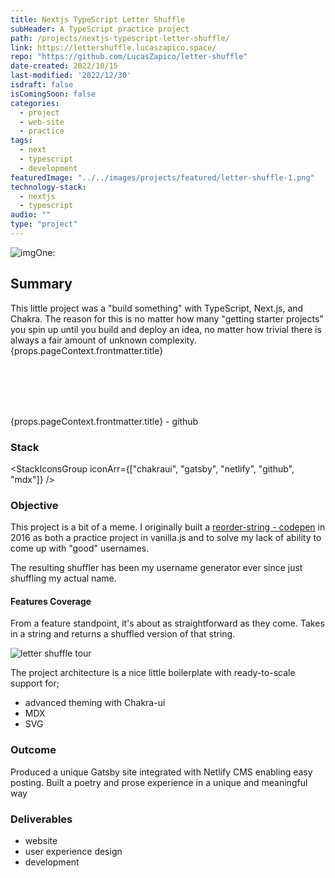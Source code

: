 ```yaml
---
title: Nextjs TypeScript Letter Shuffle
subHeader: A TypeScript practice project
path: /projects/nextjs-typescript-letter-shuffle/
link: https://lettershuffle.lucaszapico.space/
repo: "https://github.com/LucasZapico/letter-shuffle"
date-created: 2022/10/15
last-modified: '2022/12/30'
isdraft: false
isComingSoon: false
categories:
  - project
  - web-site
  - practice
tags:
  - next
  - typescript
  - development
featuredImage: "../../images/projects/featured/letter-shuffle-1.png"
technology-stack:
  - nextjs
  - typescript
audio: ""
type: "project"
---
```



![imgOne:](/images/projects/featured/letter-shuffle-1.png)

## Summary

<Heading as="div" variant="sec" size="md">
  This little project was a "build something" with TypeScript, Next.js, and
  Chakra. The reason for this is no matter how many "getting starter projects"
  you spin up until you build and deploy an idea, no matter how trivial there is
  always a fair amount of unknown complexity.
</Heading>

<Link  mb={6} asExternal variant="linkOne" href={props.pageContext.frontmatter.link} target="_blank">{props.pageContext.frontmatter.title}<ExternalLinkIcon mx="2px" /></Link>

<br></br>
<br></br>

<Link mb={6} asExternal variant="linkOne" href={props.pageContext.frontmatter.repo} target="_blank">{props.pageContext.frontmatter.title} - github<ExternalLinkIcon mx="2px" /></Link>

### Stack

<StackIconsGroup iconArr={["chakraui", "gatsby", "netlify", "github", "mdx"]} />

### Objective

This project is a bit of a meme. I originally built a [reorder-string - codepen](https://codepen.io/LucasZapico/pen/wvMqqwO) in 2016 as both a practice project in vanilla.js and to solve my lack of ability to come up with "good" usernames.

The resulting shuffler has been my username generator ever since just shuffling my actual name.

#### Features Coverage

From a feature standpoint, it's about as straightforward as they come. Takes in a string and returns a shuffled version of that string.

![letter shuffle tour](/images/projects/letter-shuffle/letter-shuffle-ui-one.gif)

The project architecture is a nice little boilerplate with ready-to-scale support for;

- advanced theming with Chakra-ui
- MDX
- SVG

### Outcome

Produced a unique Gatsby site integrated with Netlify CMS enabling easy
posting. Built a poetry and prose experience in a unique and meaningful
way

### Deliverables

- website
- user experience design
- development

